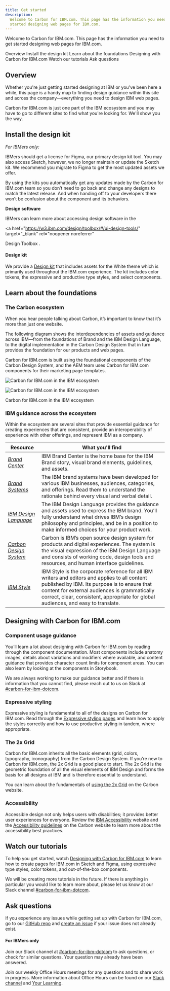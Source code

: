 ```yaml
---
title: Get started
description:
  Welcome to Carbon for IBM.com. This page has the information you need to get
  started designing web pages for IBM.com.
---
```


<PageDescription>

Welcome to Carbon for IBM.com. This page has the information you need to get
started designing web pages for IBM.com.

</PageDescription>

<AnchorLinks>

<AnchorLink>Overview</AnchorLink>
<AnchorLink>Install the design kit</AnchorLink>
<AnchorLink>Learn about the foundations</AnchorLink>
<AnchorLink>Designing with Carbon for IBM.com</AnchorLink>
<AnchorLink>Watch our tutorials</AnchorLink>
<AnchorLink>Ask questions</AnchorLink>

</AnchorLinks>

## Overview

Whether you're just getting started designing at IBM or you've been here a while, this page is a handy map to finding design guidance within this site and across the company—everything you need to design IBM web pages.

Carbon for IBM.com is just one part of the IBM ecosystem and you may have to go to different sites to find what you're looking for. We'll show you the way.

## Install the design kit

<Row>
<Column  colLg={8} colMd={8} colSm={4}>

_For IBMers only:_

IBMers should get a license for Figma, our primary design kit tool. You may also access Sketch, however, we no longer maintain or update the Sketch kit. We recommend you migrate to Figma to get the most updated assets we offer.

By using the kits you automatically get any updates made by the Carbon for IBM.com team so you don’t
need to go back and change any designs to match the latest release. And when
handing off to your developers there won’t be confusion about the component and
its behaviors.

</Column>

<Column colMd={2} colLg={3} offsetMd={1} offsetLg={1}>
  <Aside>

**Design software**

IBMers can learn more about accessing design software in the

<a
  href="https://w3.ibm.com/design/toolbox/#/ui-design-tools/"
  target="_blank"
  rel="noopener noreferrer"
>
  Design Toolbox
</a>
.

  </Aside>
</Column>

</Row>

#### Design kit

We provide a [Design kit](designing/design-kit) that includes assets for the White theme which is primarily used throughout the IBM.com experience. The kit includes color tokens, the expressive and productive type styles, and select components.

## Learn about the foundations

### The Carbon ecosystem

When you hear people talking about Carbon, it’s important to know that it’s more than just one website.

The following diagram shows the interdependencies of assets and guidance across IBM—from the foundations of Brand and the IBM Design Language, to the digital implementation in the Carbon Design System that in turn provides the foundation for our products and web pages.

Carbon for IBM.com is built using the foundational components of the Carbon Design System, and the AEM team uses Carbon for IBM.com components for their marketing page templates.

<ArtDirection>

![Carbon for IBM.com in the IBM ecosystem](../../images/about/ecosystem-diagram-mobile.png)

![Carbon for IBM.com in the IBM ecosystem](../../images/about/ecosystem-diagram.png)

</ArtDirection>

<Caption>Carbon for IBM.com in the IBM ecosystem</Caption>

### IBM guidance across the ecosystem

Within the ecosystem are several sites that provide essential guidance for creating experiences that are consistent, provide an interoperability of experience with other offerings, and represent IBM as a company.

| Resource                                                            | What you'll find                                                                                                                                                                                                                                                                     |
| ------------------------------------------------------------------- | ------------------------------------------------------------------------------------------------------------------------------------------------------------------------------------------------------------------------------------------------------------------------------------ |
| [_Brand Center_](https://www.ibm.com/brand/)                        | IBM Brand Center is the home base for the IBM Brand story, visual brand elements, guidelines, and assets.                                                                                                                                                                            |
| [_Brand Systems_](https://www.ibm.com/brand/experience-guides)      | The IBM brand systems have been developed for various IBM businesses, audiences, categories, and offerings. Read them to understand the rationale behind every visual and verbal detail.                                                                                             |
| [_IBM Design Language_](https://www.ibm.com/design/language/)       | The IBM Design Language provides the guidance and assets used to express the IBM brand. You’ll fully understand what drives IBM’s design philosophy and principles, and be in a position to make informed choices for your product work.                                             |
| [_Carbon Design System_](http://carbondesignsystem.com/)            | Carbon is IBM’s open source design system for products and digital experiences. The system is the visual expression of the IBM Design Language and consists of working code, design tools and resources, and human interface guidelines.                                             |
| [_IBM Style_](https://ibmdocs-test.mybluemix.net/docs/en/ibm-style) | IBM Style is the corporate reference for all IBM writers and editors and applies to all content published by IBM. Its purpose is to ensure that content for external audiences is grammatically correct, clear, consistent, appropriate for global audiences, and easy to translate. |

## Designing with Carbon for IBM.com

### Component usage guidance

You’ll learn a lot about designing with Carbon for IBM.com by reading through the component documentation. Most components include anatomy images, details about variations and modifiers where available, and content guidance that provides character count limits for component areas. You can also learn by looking at the components in Storybook.

We are always working to make our guidance better and if there is information that you cannot find, please reach out to us on Slack at [#carbon-for-ibm-dotcom](https://ibm-studios.slack.com/archives/C2PLX8GQ6).

### Expressive styling

Expressive styling is fundamental to all of the designs on Carbon for IBM.com.
Read through the
[Expressive styling pages](/guidelines/expressive-styling/overview) and learn
how to apply the styles correctly and how to use productive styling in tandem,
where appropriate.

### The 2x Grid

Carbon for IBM.com inherits all the basic elements (grid, colors, typography, iconography) from the Carbon Design System. If you’re new to Carbon for IBM.com, the 2x Grid is a good place to start. The 2x Grid is the geometric foundation of all the visual elements of IBM Design and forms the basis for all designs at IBM and is therefore essential to understand.

You can learn about the fundamentals of <a href="https://carbondesignsystem.com/guidelines/2x-grid/overview/" target="_blank">using the 2x Grid</a> on the Carbon website.

### Accessibility

Accessible design not only helps users with disabilities; it provides better
user experiences for everyone. Review the <a href="https://www.ibm.com/able/" target="_blank">IBM Accessibility</a> website and the <a href="https://www.carbondesignsystem.com/guidelines/accessibility/overview" target="_blank">Accessibility guidelines</a> on the Carbon website to learn more about the accessibility best practices.

## Watch our tutorials

To help you get started, watch [Designing with Carbon for IBM.com](https://ec.yourlearning.ibm.com/w3/playback/10234118) to learn how to create pages for IBM.com in Sketch and Figma, using expressive type styles, color tokens, and out-of-the-box components.

We will be creating more tutorials in the future. If there is anything in particular you would like to learn more about, please let us know at our Slack channel [#carbon-for-ibm-dotcom](https://ibm-studios.slack.com/archives/C2PLX8GQ6).

## Ask questions

If you experience any issues while getting set up with Carbon for IBM.com, go to
our
[GitHub repo](https://github.com/carbon-design-system/carbon-for-ibm-dotcom-design-kit)
and
[create an issue](https://github.com/carbon-design-system/carbon-for-ibm-dotcom-design-kit/issues/new?assignees=oliviaflory&template=bug-report.md&title=%5BDesign+kit%5D%3A+Brief+description)
if your issue does not already exist.

#### For IBMers only

Join our Slack channel at [#carbon-for-ibm-dotcom](https://ibm-studios.slack.com/archives/C2PLX8GQ6) to ask questions, or check for similar questions. Your question may already have been answered.

Join our weekly Office Hours meetings for any questions and to share work in progress. More information about Office Hours can be found on our [Slack channel](https://ibm-studios.slack.com/archives/C2PLX8GQ6) and [Your Learning](https://ec.yourlearning.ibm.com/w3/series/10289694).
